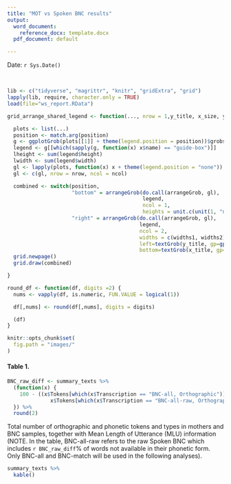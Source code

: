 ```yaml
---
title: "MOT vs Spoken BNC results"
output:
  word_document:
    reference_docx: template.docx
  pdf_document: default

---
```


Date: `r Sys.Date()`

<br>

```r
lib <- c("tidyverse", "magrittr", "knitr", "gridExtra", "grid")
lapply(lib, require, character.only = TRUE)
load(file="ws_report.RData")
```

```r
grid_arrange_shared_legend <- function(..., nrow = 1,y_title, x_size, y_size,widths1 = 2, widths2=0.2,hjust1=1,vjust1=0, x_title, ncol = length(list(...)), position = c("bottom", "right")) {

  plots <- list(...)
  position <- match.arg(position)
  g <- ggplotGrob(plots[[1]] + theme(legend.position = position))$grobs
  legend <- g[[which(sapply(g, function(x) x$name) == "guide-box")]]
  lheight <- sum(legend$height)
  lwidth <- sum(legend$width)
  gl <- lapply(plots, function(x) x + theme(legend.position = "none"))
  gl <- c(gl, nrow = nrow, ncol = ncol)

  combined <- switch(position,
                     "bottom" = arrangeGrob(do.call(arrangeGrob, gl),
                                            legend,
                                            ncol = 1,
                                            heights = unit.c(unit(1, "npc") - lheight, lheight)),
                     "right" = arrangeGrob(do.call(arrangeGrob, gl),
                                           legend,
                                           ncol = 2,
                                           widths = c(widths1, widths2),
                                           left=textGrob(y_title, gp=gpar(fontsize=y_size), rot = 90),
                                           bottom=textGrob(x_title, gp=gpar(fontsize=x_size), vjust = vjust1, hjust = hjust1)))
  grid.newpage()
  grid.draw(combined)

}

round_df <- function(df, digits =2) {
  nums <- vapply(df, is.numeric, FUN.VALUE = logical(1))

  df[,nums] <- round(df[,nums], digits = digits)

  (df)
}
```

```r
knitr::opts_chunk$set(
  fig.path = "images/"
)
```

#### Table 1.

```r
BNC_raw_diff <- summary_texts %>%
  (function(x) {
    100 - ((x$Tokens[which(x$Transcription == "BNC-all, Orthographic")] / 
              x$Tokens[which(x$Transcription == "BNC-all-raw, Orthographic")]) * 100)
  }) %>%
  round(2)
```

Total number of orthographic and phonetic tokens and types in mothers and BNC samples, together with Mean Length of Utterance (MLU) information (NOTE. In the table, BNC-all-raw refers to the raw Spoken BNC which includes `r BNC_raw_diff`% of words not available in their phonetic form. Only BNC-all and BNC-match will be used in the following analyses).

```r
summary_texts %>%
  kable()
```

<br>
